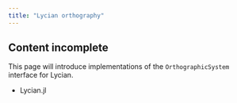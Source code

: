 ```yaml
---
title: "Lycian orthography"
---
```




:::{.callout-caution}
## Content incomplete

This page will introduce implementations of the `OrthographicSystem` interface for Lycian.
:::


- Lycian.jl
